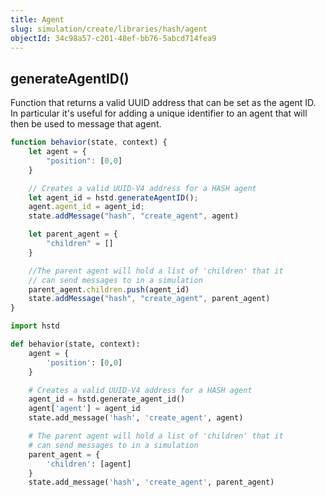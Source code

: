 ```yaml
---
title: Agent
slug: simulation/create/libraries/hash/agent
objectId: 34c98a57-c201-48ef-bb76-5abcd714fea9
---
```


## generateAgentID()

Function that returns a valid UUID address that can be set as the agent ID. In particular it's useful for adding a unique identifier to an agent that will then be used to message that agent.

<Tabs>
<Tab title="JavaScript" >

```javascript
function behavior(state, context) {
    let agent = {
        "position": [0,0]
    }

    // Creates a valid UUID-V4 address for a HASH agent
    let agent_id = hstd.generateAgentID();
    agent.agent_id = agent_id;
    state.addMessage("hash", "create_agent", agent)

    let parent_agent = {
        "children" = []
    }

    //The parent agent will hold a list of 'children' that it
    // can send messages to in a simulation
    parent_agent.children.push(agent_id)
    state.addMessage("hash", "create_agent", parent_agent)
}
```

</Tab >

<Tab title="Python" >

```python
import hstd

def behavior(state, context):
    agent = {
        'position': [0,0]
    }

    # Creates a valid UUID-V4 address for a HASH agent
    agent_id = hstd.generate_agent_id()
    agent['agent'] = agent_id
    state.add_message('hash', 'create_agent', agent)

    # The parent agent will hold a list of 'children' that it
    # can send messages to in a simulation
    parent_agent = {
        'children': [agent]
    }
    state.add_message('hash', 'create_agent', parent_agent)
```

</Tab>
</Tabs>
